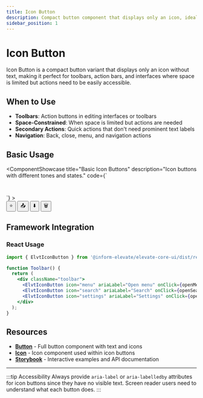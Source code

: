 ```yaml
---
title: Icon Button
description: Compact button component that displays only an icon, ideal for toolbars, action bars, and space-constrained interfaces
sidebar_position: 1
---
```



# Icon Button

Icon Button is a compact button variant that displays only an icon without text, making it perfect for toolbars, action bars, and interfaces where space is limited but actions need to be easily accessible.

## When to Use

- **Toolbars**: Action buttons in editing interfaces or toolbars
- **Space-Constrained**: When space is limited but actions are needed
- **Secondary Actions**: Quick actions that don't need prominent text labels
- **Navigation**: Back, close, menu, and navigation actions

## Basic Usage

<ComponentShowcase
  title="Basic Icon Buttons"
  description="Icon buttons with different tones and states."
  code={`<div style="display: flex; gap: 0.5rem; align-items: center;">
  <elvt-icon-button icon="star" aria-label="Favorite"></elvt-icon-button>
  <elvt-icon-button icon="share" tone="primary" aria-label="Share"></elvt-icon-button>
  <elvt-icon-button icon="download" tone="success" aria-label="Download"></elvt-icon-button>
  <elvt-icon-button icon="trash" tone="danger" aria-label="Delete"></elvt-icon-button>
</div>`}
>
  <div style={{display: 'flex', gap: '0.5rem', alignItems: 'center'}}>
    <button 
      style={{
        padding: '0.5rem',
        background: 'transparent',
        border: '1px solid var(--elvt-alias-layout-border-muted)',
        borderRadius: '6px',
        cursor: 'pointer',
        display: 'flex',
        alignItems: 'center',
        justifyContent: 'center'
      }}
      aria-label="Favorite"
    >
      ⭐
    </button>
    <button 
      style={{
        padding: '0.5rem',
        background: 'var(--elvt-primitives-color-blue-500)',
        border: 'none',
        borderRadius: '6px',
        cursor: 'pointer',
        display: 'flex',
        alignItems: 'center',
        justifyContent: 'center',
        color: 'white'
      }}
      aria-label="Share"
    >
      📤
    </button>
    <button 
      style={{
        padding: '0.5rem',
        background: 'var(--elvt-primitives-color-green-500)',
        border: 'none',
        borderRadius: '6px',
        cursor: 'pointer',
        display: 'flex',
        alignItems: 'center',
        justifyContent: 'center',
        color: 'white'
      }}
      aria-label="Download"
    >
      ⬇️
    </button>
    <button 
      style={{
        padding: '0.5rem',
        background: 'var(--elvt-primitives-color-red-500)',
        border: 'none',
        borderRadius: '6px',
        cursor: 'pointer',
        display: 'flex',
        alignItems: 'center',
        justifyContent: 'center',
        color: 'white'
      }}
      aria-label="Delete"
    >
      🗑️
    </button>
  </div>
</ComponentShowcase>

## Framework Integration

### React Usage

```jsx
import { ElvtIconButton } from '@inform-elevate/elevate-core-ui/dist/react';

function Toolbar() {
  return (
    <div className="toolbar">
      <ElvtIconButton icon="menu" ariaLabel="Open menu" onClick={openMenu} />
      <ElvtIconButton icon="search" ariaLabel="Search" onClick={openSearch} />
      <ElvtIconButton icon="settings" ariaLabel="Settings" onClick={openSettings} />
    </div>
  );
}
```

## Resources

- **[Button](/docs/components/button)** - Full button component with text and icons
- **[Icon](/docs/components/icon)** - Icon component used within icon buttons
- **[Storybook](https://elevate-core-ui.inform-cloud.io/?path=/docs/components-icon-button)** - Interactive examples and API documentation

---

:::tip Accessibility
Always provide `aria-label` or `aria-labelledby` attributes for icon buttons since they have no visible text. Screen reader users need to understand what each button does.
:::